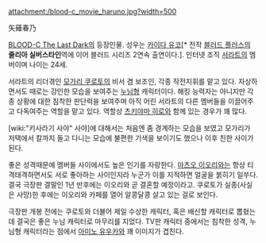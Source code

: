 attachment:/blood-c_movie_haruno.jpg?width=500

矢薙春乃

[[BLOOD-C The Last Dark]]의 등장인물. 성우는 [[카이다 유코]][* 전작 [[블러드 플러스]]의 '''줄리아 실버스타인'''역에 이어 블러드 시리즈 2연속 출연이다.]. 인터넷 조직 [[서라트]]의 멤버이며 나이는 24세.

서라트의 리더겪인 [[모가리 쿠로토]]의 비서 겸 보조인, 각종 작전지휘를 맡고 있다. 자상하면서도 때로는 강인한 모습을 보여주는 [[누님]]형 캐릭터이다. 해킹 능력자는 아니지만 각종 상황에 대한 침착한 판단력을 보여주며 아직 어린 서라트의 다른 멤버들을 이끌어주고 다독여주는 역할을 맡고 있다. 역할상 [[츠키야마 히로]]와 함께 있는 경우가 꽤 많다.

[wiki:"키사라기 사야" 사야]에 대해서는 처음엔 좀 경계하는 모습을 보였고 모가리가 저택에서 칼까지 들고 다니는 모습에 불편한 기색을 보이기도 했으나 이후 친한 사이가 된다.

좋은 성격때문에 멤버들 사이에서도 높은 인기를 자랑한다. [[마츠오 이오리]]와는 항상 티격태격하면서도 서로 좋아하는 사이인지라 누군가 이를 지적하면 얼굴을 붉히기 일쑤다. 결국 극장판 결말인 1년 반후에는 이오리와 곧 결혼할 예정이라고. 쿠로토가 실종(사실은 사망)한 후에는 이오리와 카페를 열어 알콩달콩 살고 있는 걸로 보인다.

극장판 개봉 전에는 쿠로토와 더불어 제일 수상한 캐릭터, 혹은 배신할 캐릭터로 뽑혔는데 결국은 좋은 누님 캐릭터로 마무리를 지었다. TV판 캐릭터 중에서는 침착한 성격, 누님형 캐릭터라는 점에서 [[아미노 유우카]]와 꽤 이미지가 겹친다.
